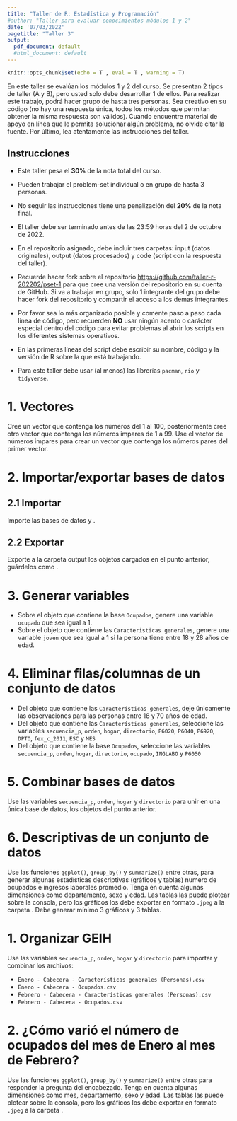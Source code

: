 ```yaml
---
title: "Taller de R: Estadística y Programación"
#author: "Taller para evaluar conocimientos módulos 1 y 2"
date: '07/03/2022'
pagetitle: "Taller 3"
output:
  pdf_document: default
  #html_document: default
---
```


<!-- Configuracion de la consola de R -->
```r
knitr::opts_chunk$set(echo = T , eval = T , warning = T)
```

En este taller se evalúan los módulos 1 y 2 del curso. Se presentan 2 tipos de taller (A y B), pero usted solo debe desarrollar 1 de ellos. Para realizar este trabajo, podrá hacer grupo de hasta tres personas. Sea creativo en su código (no hay una respuesta única, todos los métodos que permitan obtener la misma respuesta son válidos). Cuando encuentre material de apoyo en línea que le permita solucionar algún problema, no olvide citar la fuente. Por último, lea atentamente las instrucciones del taller.

<!----------------------------------------------------------------------------->
## Instrucciones

* Este taller pesa el **30%** de la nota total del curso.

* Pueden trabajar el problem-set individual o en grupo de hasta 3 personas.

* No seguir las instrucciones tiene una penalización del **20%** de la nota final.

* El taller debe ser terminado antes de las 23:59 horas del 2 de octubre de 2022.

* En el repositorio asignado, debe incluir tres carpetas: input (datos originales), output (datos procesados) y code (script con la respuesta del taller).

* Recuerde hacer fork sobre el repositorio [https://github.com/taller-r-202202/pset-1](https://github.com/taller-r-202202/pset-1) para que cree una versión del repositorio en su cuenta de GitHub. Si va a trabajar en grupo, solo 1 integrante del grupo debe hacer fork del repositorio y compartir el acceso a los demas integrantes.

* Por favor sea lo más organizado posible y comente paso a paso cada línea de código, pero recuerden **NO** usar ningún acento o carácter especial dentro del código para evitar problemas al abrir los scripts en los diferentes sistemas operativos.

* En las primeras líneas del script debe escribir su nombre, código y la versión de R sobre la que está trabajando.

* Para este taller debe usar (al menos) las librerías `pacman`, `rio` y `tidyverse`.

<!-------------->
<!-- Taller A -->
<!-------------->
\begin{center} \textcolor{blue}{\section{Taller A}} \end{center}

# 1. Vectores 

Cree un vector que contenga los números del 1 al 100, posteriormente cree otro vector que contenga los números impares de 1 a 99. Use el vector de números impares para crear un vector que contenga los números pares del primer vector. 

# 2. Importar/exportar bases de datos

## 2.1 Importar 
Importe las bases de datos \textbf{Enero - Cabecera - Características generales (Personas).csv} y \textbf{Enero - Cabecera - Ocupados.csv}.

## 2.2 Exportar 
Exporte a la carpeta output los objetos cargados en el punto anterior, guárdelos como \textbf{Características generales (Personas).rds}  \textbf{Ocupados.rds}.

# 3. Generar variables

* Sobre el objeto que contiene la base `Ocupados`, genere una variable `ocupado` que sea igual a 1.
* Sobre el objeto que contiene las `Caracteristicas generales`, genere una variable `joven` que sea igual a 1 si la persona tiene entre 18 y 28 años de edad.

# 4. Eliminar filas/columnas de un conjunto de datos

* Del objeto que contiene las `Características generales`, deje únicamente las observaciones para las personas entre 18 y 70 años de edad.
* Del objeto que contiene las `Características generales`, seleccione las variables ```secuencia_p```, ```orden```, ```hogar```, ```directorio```, ```P6020```, ```P6040```, ```P6920```, ```DPTO```, ```fex_c_2011```, ```ESC``` y ```MES```
* Del objeto que contiene la base `Ocupados`, seleccione las variables ```secuencia_p```, ```orden```, ```hogar```, ```directorio```, ```ocupado```, ```INGLABO``` y ```P6050```

# 5. Combinar bases de datos 

Use las variables ```secuencia_p```, ```orden```, ```hogar``` y ```directorio``` para unir en una única base de datos, los objetos del punto anterior.

# 6. Descriptivas de un conjunto de datos

Use las funciones ```ggplot()```, ```group_by()``` y ```summarize()``` entre otras, para generar algunas estadísticas descriptivas (gráficos y tablas) numero de ocupados e ingresos laborales promedio. Tenga en cuenta algunas dimensiones como departamento, sexo y edad. Las tablas las puede plotear sobre la consola, pero los gráficos los debe exportar en formato ```.jpeg``` a la carpeta \textit{output}. Debe generar mínimo 3 gráficos y 3 tablas.

<!-------------->
<!-- Taller B -->
<!-------------->
\begin{center} \textcolor{blue}{\section{Taller B}} \end{center}

# 1. Organizar GEIH

Use las variables ```secuencia_p```, ```orden```, ```hogar``` y ```directorio``` para importar y combinar los archivos:

* `Enero - Cabecera - Características generales (Personas).csv`
* `Enero - Cabecera - Ocupados.csv`
* `Febrero - Cabecera - Características generales (Personas).csv`
* `Febrero - Cabecera - Ocupados.csv`                           

# 2. ¿Cómo varió el número de ocupados del mes de Enero al mes de Febrero?

Use las funciones ```ggplot()```, ```group_by()``` y ```summarize()``` entre otras para responder la pregunta del encabezado. Tenga en cuenta algunas dimensiones como mes, departamento, sexo y edad. Las tablas las puede plotear sobre la consola, pero los gráficos los debe exportar en formato ```.jpeg``` a la carpeta \textit{output}.
